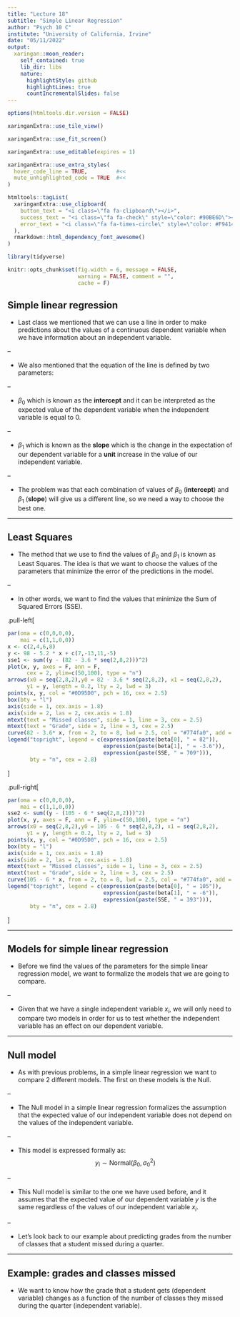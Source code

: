 ```yaml
---
title: "Lecture 18"
subtitle: "Simple Linear Regression"
author: "Psych 10 C"
institute: "University of California, Irvine"
date: "05/11/2022"
output:
  xaringan::moon_reader:
    self_contained: true
    lib_dir: libs
    nature:
      highlightStyle: github
      highlightLines: true
      countIncrementalSlides: false
---
```


```r
options(htmltools.dir.version = FALSE)
```

```r
xaringanExtra::use_tile_view()

xaringanExtra::use_fit_screen()

xaringanExtra::use_editable(expires = 1)

xaringanExtra::use_extra_styles(
  hover_code_line = TRUE,         #<<
  mute_unhighlighted_code = TRUE  #<<
)

htmltools::tagList(
  xaringanExtra::use_clipboard(
    button_text = "<i class=\"fa fa-clipboard\"></i>",
    success_text = "<i class=\"fa fa-check\" style=\"color: #90BE6D\"></i>",
    error_text = "<i class=\"fa fa-times-circle\" style=\"color: #F94144\"></i>"
  ),
  rmarkdown::html_dependency_font_awesome()
)
```

```r
library(tidyverse)

knitr::opts_chunk$set(fig.width = 6, message = FALSE, 
                      warning = FALSE, comment = "", 
                      cache = F)
```

## Simple linear regression

- Last class we mentioned that we can use a line in order to make predictions
about the values of a continuous dependent variable when we have information
about an independent variable.

--

- We also mentioned that the equation of the line is defined by two parameters: 

--

  - $\beta_0$ which is known as the **intercept** and it can be interpreted as 
  the expected value of the dependent variable when the independent variable
  is equal to 0.
  
--

  - $\beta_1$ which is known as the **slope** which is the change in the 
  expectation of our dependent variable for a **unit** increase in the value
  of our independent variable.
  
--

- The problem was that each combination of values of $\beta_0$ (**intercept**) 
and $\beta_1$ (**slope**) will give us a different line, so we need a way to
choose the best one.

---

## Least Squares

- The method that we use to find the values of $\beta_0$ and $\beta_1$ is known
as Least Squares. The idea is that we want to choose the values of the 
parameters that minimize the error of the predictions in the model.

--

- In other words, we want to find the values that minimize the Sum of Squared 
Errors (SSE).

.pull-left[
```r
par(oma = c(0,0,0,0),
    mai = c(1,1,0,0))
x <- c(2,4,6,8)
y <- 98 - 5.2 * x + c(7,-13,11,-5)
sse1 <- sum((y - (82 - 3.6 * seq(2,8,2)))^2)
plot(x, y, axes = F, ann = F,
      cex = 2, ylim=c(50,100), type = "n")
arrows(x0 = seq(2,8,2),y0 = 82 - 3.6 * seq(2,8,2), x1 = seq(2,8,2),
      y1 = y, length = 0.2, lty = 2, lwd = 3)
points(x, y, col = "#0D95D0", pch = 16, cex = 2.5)
box(bty = "l")
axis(side = 1, cex.axis = 1.8)
axis(side = 2, las = 2, cex.axis = 1.8)
mtext(text = "Missed classes", side = 1, line = 3, cex = 2.5)
mtext(text = "Grade", side = 2, line = 3, cex = 2.5)
curve(82 - 3.6* x, from = 2, to = 8, lwd = 2.5, col = "#774fa0", add = TRUE)
legend("topright", legend = c(expression(paste(beta[0], " = 82")),
                              expression(paste(beta[1], " = -3.6")),
                              expression(paste(SSE, " = 709"))),
       bty = "n", cex = 2.8)
```
]

.pull-right[
```r
par(oma = c(0,0,0,0),
    mai = c(1,1,0,0))
sse2 <- sum((y - (105 - 6 * seq(2,8,2)))^2)
plot(x, y, axes = F, ann = F, ylim=c(50,100), type = "n")
arrows(x0 = seq(2,8,2),y0 = 105 - 6 * seq(2,8,2), x1 = seq(2,8,2),
      y1 = y, length = 0.2, lty = 2, lwd = 3)
points(x, y, col = "#0D95D0", pch = 16, cex = 2.5)
box(bty = "l")
axis(side = 1, cex.axis = 1.8)
axis(side = 2, las = 2, cex.axis = 1.8)
mtext(text = "Missed classes", side = 1, line = 3, cex = 2.5)
mtext(text = "Grade", side = 2, line = 3, cex = 2.5)
curve(105 - 6 * x, from = 2, to = 8, lwd = 2.5, col = "#774fa0", add = TRUE)
legend("topright", legend = c(expression(paste(beta[0], " = 105")),
                              expression(paste(beta[1], " = -6")),
                              expression(paste(SSE, " = 393"))),
       bty = "n", cex = 2.8)
```
]

---

## Models for simple linear regression

- Before we find the values of the parameters for the simple linear regression
model, we want to formalize the models that we are going to compare.

--

- Given that we have a single independent variable $x_i$, we will only need to 
compare two models in order for us to test whether the independent variable 
has an effect on our dependent variable.

---

## Null model

- As with previous problems, in a simple linear regression we want to compare
2 different models. The first on these models is the Null.

--

- The Null model in a simple linear regression formalizes the assumption that 
the expected value of our independent variable does not depend on the values 
of the independent variable. 

--

- This model is expressed formally as: $$y_i \sim \text{Normal}(\beta_0, \sigma_0^2)$$

--

- This Null model is similar to the one we have used before, and it assumes
that the expected value of our dependent variable $y$ is the same 
regardless of the values of our independent variable $x_i$.

--

- Let's look back to our example about predicting grades from the number of 
classes that a student missed during a quarter.

---

## Example: grades and classes missed

- We want to know how the grade that a student gets (dependent variable) changes 
as a function of the number of classes they missed during the quarter 
(independent variable).


